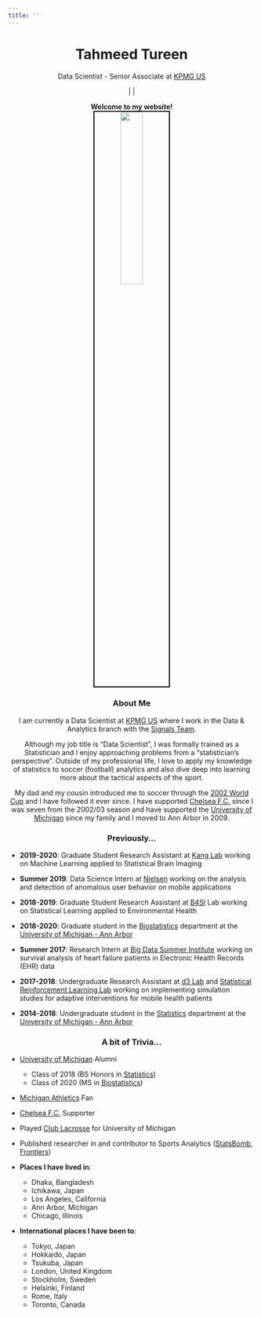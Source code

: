```yaml
---
title: ''
---
```


<center> <h1><b>Tahmeed Tureen</b></h1> </center>
<center> 
Data Scientist - Senior Associate at [KPMG US](https://www.kpmg.us/)\newline

<a href="https://www.linkedin.com/in/tahmeed-tureen-79567376" class="fa fa-linkedin fa-lg"></a> | <a href="https://twitter.com/TTureen" class="fa fa-twitter fa-lg"></a> | <a href="https://github.com/tahmeed14" class="fa fa-github fa-lg"></a>


**Welcome to my website!**
</center>

<center>
<img src="pictures\home_pic.jpg" style="width:30%; border:2px solid; border-color:black">
</center>

<center> 
<h3><b>About Me</b></h3>

I am currently a Data Scientist at [KPMG US](https://www.kpmg.us/) where I work in the Data & Analytics branch with the [Signals Team]().\newline 

Although my job title is "Data Scientist", I was formally trained as a Statistician and I enjoy approaching problems from a "statistician's perspective". Outside of my professional life, I love to apply my knowledge of statistics to soccer (football) analytics and also dive deep into learning more about the tactical aspects of the sport.\newline 

My dad and my cousin introduced me to soccer through the [2002 World Cup](https://www.fifa.com/tournaments/mens/worldcup/2002korea-japan) and I have followed it ever since. I have supported [Chelsea F.C.](https://www.chelseafc.com/en) since I was seven from the 2002/03 season and have supported the [University of Michigan](https://mgoblue.com/) since my family and I moved to Ann Arbor in 2009.
</center>

</div>
<div style="margin-bottom:10px;">
</div>

<center> 
<h3><b>Previously...</b></h3>
</center>

- **2019-2020**: Graduate Student Research Assistant at [Kang Lab](http://www-personal.umich.edu/~jiankang/index.html) working on Machine Learning applied to Statistical Brain Imaging

- **Summer 2019**: Data Science Intern at [Nielsen](https://www.nielsen.com/us/en.html) working on the analysis and detection of anomalous user behavior on mobile applications

- **2018-2019**: Graduate Student Research Assistant at [B4SI](https://biostatistics4socialimpact.github.io/about/) Lab working on Statistical Learning applied to Environmental Health

- **2018-2020**: Graduate student in the [Biostatistics](https://sph.umich.edu/biostat/) department at the [University of Michigan - Ann Arbor](https://www.umich.edu/)

- **Summer 2017**: Research Intern at [Big Data Summer Institute](https://sph.umich.edu/bdsi/) working on survival analysis of heart failure patients in Electronic Health Records (EHR) data  

- **2017-2018**: Undergraduate Research Assistant at [d3 Lab](https://d3c.isr.umich.edu/) and [Statistical Reinforcement Learning Lab](http://people.seas.harvard.edu/~samurphy/lab/overview.html) working on implementing simulation studies for adaptive interventions for mobile health patients

- **2014-2018**: Undergraduate student in the [Statistics](https://lsa.umich.edu/stats) department at the [University of Michigan - Ann Arbor](https://www.umich.edu/)

</div>
<div style="margin-bottom:10px;">
</div>

<!-- <center> -->
<!-- <img src="pictures\umich_v_osu.jpg" style="width:25%; border:2px solid; border-color:black"> -->
<!-- <figcaption> <b>November 27th, 2021:</b> No.5 Michigan beats No.2 Ohio State at the Big House</figcaption> -->
<!-- </center> -->

<center> 
<h3><b>A bit of Trivia...</b></h3>
</center>

- [University of Michigan]() Alumni
  - Class of 2018 (BS Honors in [Statistics](https://lsa.umich.edu/stats))
  - Class of 2020 (MS in [Biostatistics](https://sph.umich.edu/biostat/))\newline
- [Michigan Athletics](https://mgoblue.com/) Fan
- [Chelsea F.C.](https://www.chelseafc.com/en) Supporter
- Played [Club Lacrosse](http://umichclublacrosse.com/) for University of Michigan
- Published researcher in and contributor to Sports Analytics ([StatsBomb](https://statsbomb.com/events/statsbomb-conference-2022/), [Frontiers](https://www.frontiersin.org/research-topics/16038/using-artificial-intelligence-to-enhance-sport-performance#articles))

- **Places I have lived in**: 
  - Dhaka, Bangladesh
  - Ichikawa, Japan
  - Los Angeles, California
  - Ann Arbor, Michigan
  - Chicago, Illinois

- **International places I have been to**:
  - Tokyo, Japan
  - Hokkaido, Japan
  - Tsukuba, Japan
  - London, United Kingdom
  - Stockholm, Sweden
  - Helsinki, Finland
  - Rome, Italy
  - Toronto, Canada


